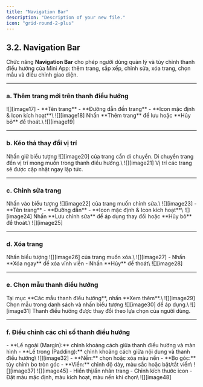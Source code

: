 ```yaml
---
title: "Navigation Bar"
description: "Description of your new file."
icon: "grid-round-2-plus"
---
```


## **3.2. Navigation Bar**

Chức năng **Navigation Bar** cho phép người dùng quản lý và tùy chỉnh thanh điều hướng của Mini App: thêm trang, sắp xếp, chỉnh sửa, xóa trang, chọn mẫu và điều chỉnh giao diện.

---

### a. Thêm trang mới trên thanh điều hướng

<Steps>
  <Step title="Nhấn Thêm trang mới">
    ![][image17]
  </Step>
  <Step title="Nhập thông tin trang">
    - **Tên trang**
    - **Đường dẫn đến trang**
    - **Icon mặc định & Icon kích hoạt**\
      ![][image18]
  </Step>
  <Step title="Xác nhận thêm trang">
    Nhấn **Thêm trang** để lưu hoặc **Hủy bỏ** để thoát.\
    ![][image19]
  </Step>
</Steps>

---

### b. Kéo thả thay đổi vị trí

<Steps>
  <Step title="Nhấn giữ biểu tượng">
    Nhấn giữ biểu tượng ![][image20] của trang cần di chuyển.
  </Step>
  <Step title="Kéo đến vị trí mong muốn">
    Di chuyển trang đến vị trí mong muốn trong thanh điều hướng.\
    ![][image21]
  </Step>
  <Step title="Hoàn tất sắp xếp">
    Vị trí các trang sẽ được cập nhật ngay lập tức.
  </Step>
</Steps>

---

### c. Chỉnh sửa trang

<Steps>
  <Step title="Chọn biểu tượng chỉnh sửa">
    Nhấn vào biểu tượng ![][image22] của trang muốn chỉnh sửa.\
    ![][image23]
  </Step>
  <Step title="Nhập dữ liệu mới">
    - **Tên trang**
    - **Đường dẫn**
    - **Icon mặc định & Icon kích hoạt**\
      ![][image24]
  </Step>
  <Step title="Lưu hoặc hủy thao tác">
    Nhấn **Lưu chỉnh sửa** để áp dụng thay đổi hoặc **Hủy bỏ** để thoát.\
    ![][image25]
  </Step>
</Steps>

---

### d. Xóa trang

<Steps>
  <Step title="Chọn biểu tượng Xóa">
    Nhấn biểu tượng ![][image26] của trang muốn xóa.\
    ![][image27]
  </Step>
  <Step title="Xác nhận thao tác">
    - Nhấn **Xóa ngay** để xóa vĩnh viễn
    - Nhấn **Hủy** để thoát\
      ![][image28]
  </Step>
</Steps>

---

### e. Chọn mẫu thanh điều hướng

<Steps>
  <Step title="Mở danh sách mẫu">
    Tại mục **Các mẫu thanh điều hướng**, nhấn **Xem thêm**.\
    ![][image29]
  </Step>
  <Step title="Chọn mẫu mong muốn">
    Chọn mẫu trong danh sách và nhấn biểu tượng ![][image30] để áp dụng.\
    ![][image31]
  </Step>
  <Step title="Hoàn tất">
    Thanh điều hướng được thay đổi theo lựa chọn của người dùng.
  </Step>
</Steps>

---

### f. Điều chỉnh các chỉ số thanh điều hướng

<Steps>
  <Step title="Thiết lập khoảng cách (Margin & Padding)">
    - **Lề ngoài (Margin):** chỉnh khoảng cách giữa thanh điều hướng và màn hình
    - **Lề trong (Padding):** chỉnh khoảng cách giữa nội dung và thanh điều hướng\
      ![][image32]
  </Step>
  <Step title="Tùy chỉnh phong cách">
    - **Nền:** chọn hoặc xóa màu nền
    - **Bo góc:** tùy chỉnh bo tròn góc
    - **Viền:** chỉnh độ dày, màu sắc hoặc bật/tắt viền\
      ![][image37] ![][image45]
  </Step>
  <Step title="Điều chỉnh tổng quan">
    - Hiển thị/ẩn nhãn trang
    - Chỉnh kích thước icon
    - Đặt màu mặc định, màu kích hoạt, màu nền khi chọn\
      ![][image48]
  </Step>
</Steps>